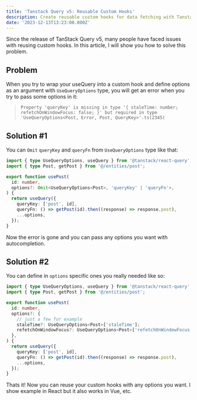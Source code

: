 ```yaml
---
title: 'Tanstack Query v5: Reusable Custom Hooks'
description: Create reusable custom hooks for data fetching with Tanstack Query. It will show you how to solve Property 'queryKey' is missing issue.
date: '2023-12-13T13:23:00.000Z'
---
```


Since the release of TanStack Query v5, many people have faced issues with reusing custom hooks. In this article, I will show you how to solve this problem.

## Problem

When you try to wrap your useQuery into a custom hook and define options as an argument with `UseQueryOptions` type, you will get an error when you try to pass some options in it:

> `Property 'queryKey' is missing in type '{ staleTime: number; refetchOnWindowFocus: false; }' but required in type 'UseQueryOptions<Post, Error, Post, QueryKey>'.ts(2345)`

## Solution #1

You can `Omit` `queryKey` and `queryFn` from `UseQueryOptions` type like that:

```ts
import { type UseQueryOptions, useQuery } from '@tanstack/react-query';
import { type Post, getPost } from '@/entities/post';

export function usePost(
  id: number,
  options?: Omit<UseQueryOptions<Post>, 'queryKey' | 'queryFn'>,
) {
  return useQuery({
    queryKey: ['post', id],
    queryFn: () => getPost(id).then((response) => response.post),
    ...options,
  });
}
```

Now the error is gone and you can pass any options you want with autocompletion.

## Solution #2

You can define in `options` specific ones you really needed like so:

```ts
import { type UseQueryOptions, useQuery } from '@tanstack/react-query';
import { type Post, getPost } from '@/entities/post';

export function usePost(
  id: number,
  options?: {
    // just a few for example
    staleTime?: UseQueryOptions<Post>['staleTime'];
    refetchOnWindowFocus?: UseQueryOptions<Post>['refetchOnWindowFocus'];
  },
) {
  return useQuery({
    queryKey: ['post', id],
    queryFn: () => getPost(id).then((response) => response.post),
    ...options,
  });
}
```

Thats it! Now you can reuse your custom hooks with any options you want. I show example in React but it also works in Vue, etc.
